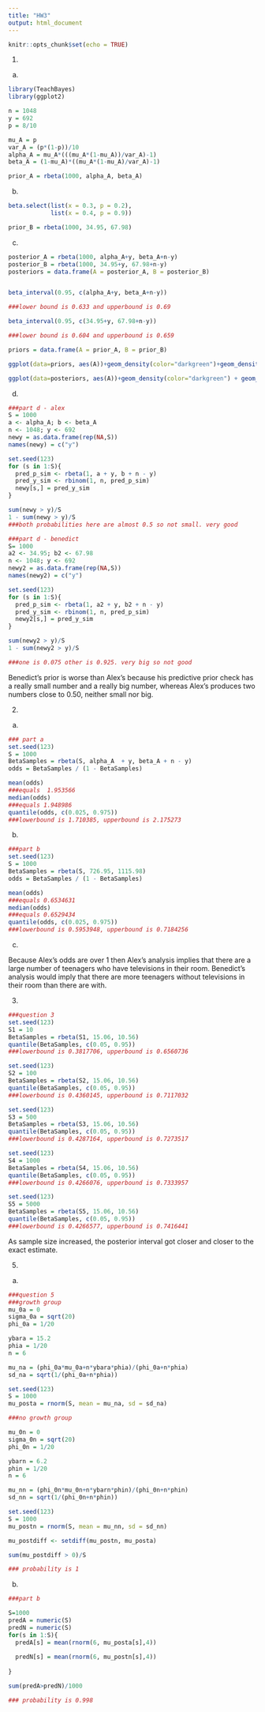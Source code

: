 ---
title: "HW3"
output: html_document
---

```{r setup, include=FALSE}
knitr::opts_chunk$set(echo = TRUE)
```
1.

a.
```{r}
library(TeachBayes)
library(ggplot2)

n = 1048
y = 692
p = 8/10

mu_A = p
var_A = (p*(1-p))/10
alpha_A = mu_A*(((mu_A*(1-mu_A))/var_A)-1)
beta_A = (1-mu_A)*((mu_A*(1-mu_A)/var_A)-1)

prior_A = rbeta(1000, alpha_A, beta_A)

```
b.
```{r}

beta.select(list(x = 0.3, p = 0.2),
            list(x = 0.4, p = 0.9))

prior_B = rbeta(1000, 34.95, 67.98)

```
c.
```{r}
posterior_A = rbeta(1000, alpha_A+y, beta_A+n-y)
posterior_B = rbeta(1000, 34.95+y, 67.98+n-y)
posteriors = data.frame(A = posterior_A, B = posterior_B)


beta_interval(0.95, c(alpha_A+y, beta_A+n-y))

###lower bound is 0.633 and upperbound is 0.69

beta_interval(0.95, c(34.95+y, 67.98+n-y))

###lower bound is 0.604 and upperbound is 0.659

priors = data.frame(A = prior_A, B = prior_B)

ggplot(data=priors, aes(A))+geom_density(color="darkgreen")+geom_density(aes(B), color="blue")

ggplot(data=posteriors, aes(A))+geom_density(color="darkgreen") + geom_density(aes(B), color="blue")


```
d.
```{r}
###part d - alex
S = 1000
a <- alpha_A; b <- beta_A
n <- 1048; y <- 692
newy = as.data.frame(rep(NA,S))
names(newy) = c("y")

set.seed(123)
for (s in 1:S){
  pred_p_sim <- rbeta(1, a + y, b + n - y)
  pred_y_sim <- rbinom(1, n, pred_p_sim)
  newy[s,] = pred_y_sim
}

sum(newy > y)/S
1 - sum(newy > y)/S
###both probabilities here are almost 0.5 so not small. very good

###part d - benedict
S= 1000
a2 <- 34.95; b2 <- 67.98
n <- 1048; y <- 692
newy2 = as.data.frame(rep(NA,S))
names(newy2) = c("y")

set.seed(123)
for (s in 1:S){
  pred_p_sim <- rbeta(1, a2 + y, b2 + n - y)
  pred_y_sim <- rbinom(1, n, pred_p_sim)
  newy2[s,] = pred_y_sim
}

sum(newy2 > y)/S
1 - sum(newy2 > y)/S

###one is 0.075 other is 0.925. very big so not good


```
Benedict's prior is worse than Alex's because his predictive prior check has a really small number and a really big number, whereas Alex's produces two numbers close to 0.50, neither small nor big.

2.

a.
```{r}
### part a
set.seed(123)
S = 1000
BetaSamples = rbeta(S, alpha_A  + y, beta_A + n - y)
odds = BetaSamples / (1 - BetaSamples)

mean(odds)
###equals  1.953566
median(odds)
###equals 1.948986
quantile(odds, c(0.025, 0.975))
###lowerbound is 1.710385, upperbound is 2.175273
```
b.
```{r}
###part b
set.seed(123)
S = 1000
BetaSamples = rbeta(S, 726.95, 1115.98)
odds = BetaSamples / (1 - BetaSamples)

mean(odds)
###equals 0.6534631
median(odds)
###equals 0.6529434
quantile(odds, c(0.025, 0.975))
###lowerbound is 0.5953948, upperbound is 0.7184256

```
c.

Because Alex's odds are over 1 then Alex's analysis implies that there are a large number of teenagers who have televisions in their room. Benedict's analysis would imply that there are more teenagers without televisions in their room than there are with. 

3.

```{r}
###question 3
set.seed(123)
S1 = 10
BetaSamples = rbeta(S1, 15.06, 10.56)
quantile(BetaSamples, c(0.05, 0.95))
###lowerbound is 0.3817706, upperbound is 0.6560736

set.seed(123)
S2 = 100
BetaSamples = rbeta(S2, 15.06, 10.56)
quantile(BetaSamples, c(0.05, 0.95))
###lowerbound is 0.4360145, upperbound is 0.7117032

set.seed(123)
S3 = 500
BetaSamples = rbeta(S3, 15.06, 10.56)
quantile(BetaSamples, c(0.05, 0.95))
###lowerbound is 0.4287164, upperbound is 0.7273517

set.seed(123)
S4 = 1000
BetaSamples = rbeta(S4, 15.06, 10.56)
quantile(BetaSamples, c(0.05, 0.95))
###lowerbound is 0.4266076, upperbound is 0.7333957

set.seed(123)
S5 = 5000
BetaSamples = rbeta(S5, 15.06, 10.56)
quantile(BetaSamples, c(0.05, 0.95))
###lowerbound is 0.4266577, upperbound is 0.7416441

```
As sample size increased, the posterior interval got closer and closer to the exact estimate.

5.

a.
```{r}
###question 5
###growth group
mu_0a = 0
sigma_0a = sqrt(20)
phi_0a = 1/20

ybara = 15.2
phia = 1/20
n = 6

mu_na = (phi_0a*mu_0a+n*ybara*phia)/(phi_0a+n*phia)
sd_na = sqrt(1/(phi_0a+n*phia))

set.seed(123)
S = 1000
mu_posta = rnorm(S, mean = mu_na, sd = sd_na)

###no growth group

mu_0n = 0
sigma_0n = sqrt(20)
phi_0n = 1/20

ybarn = 6.2
phin = 1/20
n = 6

mu_nn = (phi_0n*mu_0n+n*ybarn*phin)/(phi_0n+n*phin)
sd_nn = sqrt(1/(phi_0n+n*phin))

set.seed(123)
S = 1000
mu_postn = rnorm(S, mean = mu_nn, sd = sd_nn)

mu_postdiff <- setdiff(mu_postn, mu_posta)

sum(mu_postdiff > 0)/S

### probability is 1

```
b.
```{r}
###part b

S=1000
predA = numeric(S)
predN = numeric(S)
for(s in 1:S){
  predA[s] = mean(rnorm(6, mu_posta[s],4))
  
  predN[s] = mean(rnorm(6, mu_postn[s],4))
  
}

sum(predA>predN)/1000

### probability is 0.998
```
